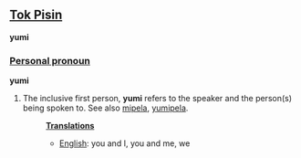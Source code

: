 ==[[Tok Pisin]]==
'''yumi'''

===[[Personal pronoun]]===
'''yumi'''

# The inclusive first person, '''yumi''' refers to the speaker and the person(s) being spoken to. See also [[mipela]], [[yumipela]].
#:'''[[Translation]]s'''
#:*[[English]]: you and I, you and me, we